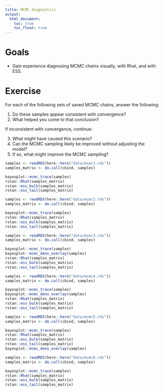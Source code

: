 ```yaml
---
title: MCMC diagnostics
output:
  html_document:
    toc: true
    toc_float: true
---
```


# Goals 

- Gain experience diagnosing MCMC chains visually, with Rhat, and with ESS.

# Exercise

For each of the following sets of saved MCMC chains, answer the following:

1. Do these samples appear consistent with convergence?
2. What helped you come to that conclusion?

If inconsistent with convergence, continue:

3. What might have caused this scenario?
4. Can the MCMC sampling likely be improved without adjusting the model?
5. If so, what might improve the MCMC sampling?

```r
samples <- readRDS(here::here("data/mcmc1.rds"))
samples_matrix <- do.call(cbind, samples)

bayesplot::mcmc_trace(samples)
rstan::Rhat(samples_matrix)
rstan::ess_bulk(samples_matrix)
rstan::ess_tail(samples_matrix)
```

```r
samples <- readRDS(here::here("data/mcmc2.rds"))
samples_matrix <- do.call(cbind, samples)

bayesplot::mcmc_trace(samples)
rstan::Rhat(samples_matrix)
rstan::ess_bulk(samples_matrix)
rstan::ess_tail(samples_matrix)
```

```r
samples <- readRDS(here::here("data/mcmc3.rds"))
samples_matrix <- do.call(cbind, samples)

bayesplot::mcmc_trace(samples)
bayesplot::mcmc_dens_overlay(samples)
rstan::Rhat(samples_matrix)
rstan::ess_bulk(samples_matrix)
rstan::ess_tail(samples_matrix)
```

```r
samples <- readRDS(here::here("data/mcmc4.rds"))
samples_matrix <- do.call(cbind, samples)

bayesplot::mcmc_trace(samples)
bayesplot::mcmc_dens_overlay(samples)
rstan::Rhat(samples_matrix)
rstan::ess_bulk(samples_matrix)
rstan::ess_tail(samples_matrix)
```

```r
samples <- readRDS(here::here("data/mcmc5.rds"))
samples_matrix <- do.call(cbind, samples)

bayesplot::mcmc_trace(samples)
rstan::Rhat(samples_matrix)
rstan::ess_bulk(samples_matrix)
rstan::ess_tail(samples_matrix)
bayesplot::mcmc_dens_overlay(samples)
```

```r
samples <- readRDS(here::here("data/mcmc6.rds"))
samples_matrix <- do.call(cbind, samples)

bayesplot::mcmc_trace(samples)
rstan::Rhat(samples_matrix)
rstan::ess_bulk(samples_matrix)
rstan::ess_tail(samples_matrix)
```

